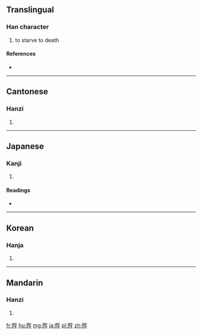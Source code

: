 ==Translingual==

===Han character===
{{Han char|rn=78|rad=歹|as=07|sn=11|four=1224<sub>7</sub>|canj=一弓月弓木 (MNBND)}}

# to starve to death

====References====
* {{Han ref|kx=0580.340|dkj=16464|dj=0973.100|hdz=21387.260|uh=6B8D|ud=27533|bh=D5DC|bd=54748}}

----

==Cantonese==

===Hanzi===
{{yue-hanzi|jyut=|y=piu5}}

# {{defn|lang=yue|sort=歹07}}

----

==Japanese==

===Kanji===
{{ja-kanji|grade=|rs=歹07}}

# {{defn|lang=ja|sort=歹07}}

====Readings====
* {{ja-readings|on=[[ひょう]] (hyō), [[ふ]] (fu)|kun=[[うえじに]] (uejini)}}

----

==Korean==

===Hanja===
{{ko-hanja|hangeul=표|eumhun=|rv=pyo|mr=p'yo|y=phyo}}

# {{defn|lang=ko|sort=歹07}}

----

==Mandarin==

===Hanzi===
{{cmn-hanzi|pin=[[piǎo]] ([[piao3]])|wg=p'iao<sup>3</sup>}}

# {{defn|lang=cmn|sort=歹07}}

[[fr:殍]]
[[hu:殍]]
[[mg:殍]]
[[ja:殍]]
[[pl:殍]]
[[zh:殍]]